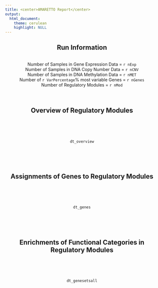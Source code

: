 ```yaml
---
title: <center>AMARETTO Report</center>
output: 
  html_document:
    theme: cerulean
    highlight: NULL
---
```


<center>
## Run Information
<br>
Number of Samples in Gene Expression Data = `r nExp`  
Number of Samples in DNA Copy Number Data = `r nCNV`  
Number of Samples in DNA Methylation Data = `r nMET`  
Number of `r VarPercentage`% most variable Genes = `r nGenes`  
Number of Regulatory Modules = `r nMod`  
<br><br>

## Overview of Regulatory Modules
<br><br><br>
```r
dt_overview
```
<br><br><br>

## Assignments of Genes to Regulatory Modules
<br><br><br>
```r
dt_genes
```
<br><br><br>

## Enrichments of Functional Categories in Regulatory Modules
<br><br><br>
```r
dt_genesetsall
```

<br><br><br>
<!--
## Associations of Phenotypes with Regulatory Modules

<br><br><br>

```r
#phenotype_association_datatable
```
<br><br><br>
--> 
</center>

